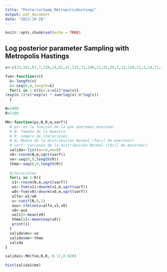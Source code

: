 ```yaml
---
title: "PosteriorSamp_MetropolisHastings"
output: pdf_document
date: "2023-10-26"
---
```


```r
knitr::opts_chunk$set(echo = TRUE)
```

## Log posterior parameter Sampling with Metropolis Hastings

```r
x<-c(23,261,87,7,120,14,62,47,225,71,246,21,42,20,5,12,120,11,3,14,71,11,14,11,16,90,1,16,52,95)

```




```r
fvm<-function(v){
  k<-length(v)
  c<-seq(0,0,length=k)
  for(i in 1:n){c<-c+x[i]^exp(v)}
(exp(n-2)*v)*exp(v) * sum(log(x)-n*log(c))
  }

```



```r
N=1000
R=1100
```


```r
MH<-function(pv,N,R,m,varf){
  # pv: es la función de la que queremos muestear
  # N: Tamaño de la muestra
  # R: número de iteraciones
  # m: Media de la distribución Normal (fácil de muestear)
  # varf: varianza de la distribución Normal (fácil de muestear)  
  salida<-list(mv=0,me=0)
  v0<-rnorm(N,m,sqrt(varf))
  ve<-seq(0,0,length(R))
  thme<-seq(0,0,length(R))
  
  #iteraciones
  for(i in 1:R){
   v1<-rnorm(N,m,sqrt(varf))
   w1<-fvm(v1)/dnorm(v1,m,sqrt(varf)) 
   w0<-fvm(v0)/dnorm(v0,m,sqrt(varf))
   alfa<-w1/w0
   u<-runif(N,0,1)
   aux<-ifelse(u<alfa,v1,v0)
   v0<-aux
   ve[i]<-mean(v0)
   thme[i]<-mean(exp(v0))
   print(i)
  }
  salida$mv<-ve
  salida$me<-thme
  salida
}
```



```r
salida1<-MH(fvm,N,R,-0.17,0.020)

```



```r
hist(salida1$me)
```














